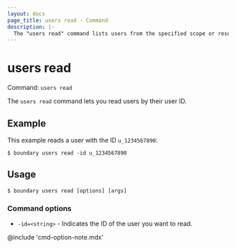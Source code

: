 ```yaml
---
layout: docs
page_title: users read - Command
description: |-
  The "users read" command lists users from the specified scope or resource.
---
```


# users read

Command: `users read`

The `users read` command lets you read users by their user ID.

## Example

This example reads a user with the ID `u_1234567890`:

```shell-session
$ boundary users read -id u_1234567890
```

## Usage

<CodeBlockConfig hideClipboard>

```shell-session
$ boundary users read [options] [args]
```

</CodeBlockConfig>

### Command options

- `-id=<string>` - Indicates the ID of the user you want to read.

@include 'cmd-option-note.mdx'